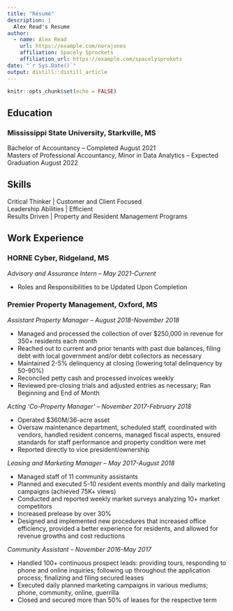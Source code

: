 ```yaml
---
title: "Résumé"
description: |
  Alex Read's Resume
author:
  - name: Alex Read 
    url: https://example.com/norajones
    affiliation: Spacely Sprockets
    affiliation_url: https://example.com/spacelysprokets
date: "`r Sys.Date()`"
output: distill::distill_article
---
```


```r
knitr::opts_chunk$set(echo = FALSE)
```
  
## Education  
### Mississippi State University, Starkville, MS
Bachelor of Accountancy -- Completed August 2021  
Masters of Professional Accountancy, Minor in Data Analytics -- Expected Graduation August 2022  
  
## Skills
Critical Thinker | Customer and Client Focused  
Leadership Abilities | Efficient  
Results Driven | Property and Resident Management Programs  
  
## Work Experience  
### HORNE Cyber, Ridgeland, MS

*Advisory and Assurance Intern -- May 2021-Current*

* Roles and Responsibilities to be Updated Upon Completion 

### Premier Property Management, Oxford, MS

*Assistant Property Manager -- August 2018-November 2018*

* Managed and processed the collection of over $250,000 in revenue for 350+ residents each month
* Reached out to current and prior tenants with past due balances, filing debt with local government and/or debt collectors as necessary
* Maintained 2-5% delinquency at closing (lowering total delinquency by 50-90%)
* Reconciled petty cash and processed invoices weekly
* Reviewed pre-closing trials and adjusted entries as necessary; Ran Beginning and End of Month

*Acting ‘Co-Property Manager' -- November 2017-February 2018*  

* Operated $360M/36-acre asset
* Oversaw maintenance department, scheduled staff, coordinated with vendors, handled resident concerns, managed fiscal aspects, ensured standards for staff performance and property condition were met
* Reported directly to vice president/ownership

*Leasing and Marketing Manager -- May 2017-August 2018*

* Managed staff of 11 community assistants
* Planned and executed 5-10 resident events monthly and daily marketing campaigns (achieved 75K+ views)
* Conducted and reported weekly market surveys analyzing 10+ market competitors
* Increased prelease by over 30%
* Designed and implemented new procedures that increased office efficiency, provided a better experience for residents, and allowed for revenue growths and cost reductions

*Community Assistant -- November 2016-May 2017*

* Handled 100+ continuous prospect leads: providing tours, responding to phone and online inquiries; following up throughout the application process; finalizing and filing secured leases
* Executed daily planned marketing campaigns in various mediums; phone, community, online, guerrilla
* Closed and secured more than 50% of leases for the respective term





